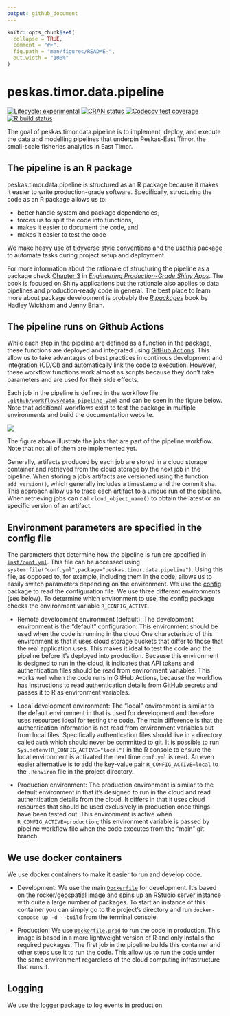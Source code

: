 ```yaml
---
output: github_document
---
```


<!-- README.md is generated from README.Rmd. Please edit that file -->

```r
knitr::opts_chunk$set(
  collapse = TRUE,
  comment = "#>",
  fig.path = "man/figures/README-",
  out.width = "100%"
)
```

# peskas.timor.data.pipeline

<!-- badges: start -->
[![Lifecycle: experimental](https://img.shields.io/badge/lifecycle-experimental-orange.svg)](https://www.tidyverse.org/lifecycle/#experimental)
[![CRAN status](https://www.r-pkg.org/badges/version/peskas.timor.data.pipeline)](https://CRAN.R-project.org/package=peskas.timor.data.pipeline)
[![Codecov test coverage](https://codecov.io/gh/WorldFishCenter/peskas.timor.data.pipeline/branch/master/graph/badge.svg)](https://codecov.io/gh/WorldFishCenter/peskas.timor.data.pipeline?branch=master)
[![R build status](https://github.com/WorldFishCenter/peskas.timor.data.pipeline/workflows/R-CMD-check/badge.svg)](https://github.com/WorldFishCenter/peskas.timor.data.pipeline/actions)
<!-- badges: end -->

The goal of peskas.timor.data.pipeline is to implement, deploy, and execute the data and modelling pipelines that underpin Peskas-East Timor, the small-scale fisheries analytics in East Timor. 

## The pipeline is an R package

peskas.timor.data.pipeline is structured as an R package because it makes it easier to write production-grade software. Specifically, structuring the code as an R package allows us to:

- better handle system and package dependencies,
- forces us to split the code into functions,
- makes it easier to document the code, and 
- makes it easier to test the code 

We make heavy use of [tidyverse style conventions](https://engineering-shiny.org) and the [usethis](https://usethis.r-lib.org) package to automate tasks during project setup and deployment.

For more information about the rationale of structuring the pipeline as a package check [Chapter 3](https://engineering-shiny.org/structuring-project.html#structuring-your-app_) in [*Engineering Production-Grade Shiny Apps*](https://engineering-shiny.org). The book is focused on Shiny applications but the rationale also applies to data pipelines and production-ready code in general. The best place to learn more about package development is probably the [*R packages*](https://r-pkgs.org) book by Hadley Wickham and Jenny Brian.

## The pipeline runs on Github Actions

While each step in the pipeline are defined as a function in the package, these functions are deployed and integrated using [GitHub Actions](https://docs.github.com/en/actions/learn-github-actions). 
This allow us to take advantages of best practices in continous development and integration (CD/CI) and automatically link the code to execution.
However, these workflow functions work almost as scripts because they don't take parameters and are used for their side effects. 

Each job in the pipeline is defined in the workflow file:  [`.github/workflows/data-pipeline.yaml`](https://github.com/WorldFishCenter/peskas.timor.data.pipeline/blob/main/.github/workflows/data-pipeline.yaml) and can be seen in the figure below. Note that additional workflows exist to test the package in multiple environments and build the documentation website. 

![](man/figures/pipeline.png)

The figure above illustrate the jobs that are part of the pipeline workflow. Note that not all of them are implemented yet. 

Generally, artifacts produced by each job are stored in a cloud storage container and retrieved from the cloud storage by the next job in the pipeline. 
When storing a job's artifacts are versioned using the function `add_version()`, which generally includes a timestamp and the commit sha. This approach allow us to trace each artifact to a unique run of the pipeline. 
When retrieving jobs can call `cloud_object_name()` to obtain the latest or an specific version of an artifact. 

## Environment parameters are specified in the config file

The parameters that determine how the pipeline is run are specified in [`inst/conf.yml`](https://github.com/WorldFishCenter/peskas.timor.data.pipeline/blob/main/inst/conf.yml). 
This file can be accessed using `system.file("conf.yml",package="peskas.timor.data.pipeline")`.
Using this file, as opposed to, for example, including them in the code, allows us to easily switch parameters depending on the environment. 
We use the [config](https://github.com/rstudio/config) package to read the configuration file.
We use three different environments (see below). 
To determine which environment to use, the config package checks the environment variable `R_CONFIG_ACTIVE`.

- Remote development environment (default):
The development environment is the "default" configuration. 
This environment should be used when the code is running in the cloud 
One characteristic of this environment is that it uses cloud storage buckets that differ to those that the real application uses.
This makes it ideal to test the code and the pipeline before it's deployed into production. 
Because this environment is designed to run in the cloud, it indicates that API tokens and authentication files should be read from environment variables.
This works well when the code runs in GitHub Actions, because the workflow has instructions to read authentication details from [GitHub secrets](https://docs.github.com/en/actions/reference/encrypted-secrets) and passes it to R as environment variables. 

- Local development environment:
The "local" environment is similar to the default environment in that is used for development and therefore uses resources ideal for testing the code. 
The main difference is that the authentication information is not read from environment variables but from local files. 
Specifically authentication files should live in a directory called `auth` which should never be committed to git. 
It is possible to run `Sys.setenv(R_CONFIG_ACTIVE="local")` in the R console to ensure the local environment is activated the next time `conf.yml` is read.
An even easier alternative is to add the key-value pair `R_CONFIG_ACTIVE=local` to the `.Renviron` file in the project directory. 

- Production environment: 
The production environment is similar to the default environment in that it's designed to run in the cloud and read authentication details from the cloud. 
It differs in that it uses cloud resources that should be used exclusively in production once things have been tested out. 
This environment is active when `R_CONFIG_ACTIVE=production`; this environment variable is passed by pipeline workflow file when the code executes from the "main" git branch.

## We use docker containers 

We use docker containers to make it easier to run and develop code. 

- Development: We use the main [`Dockerfile`](https://github.com/WorldFishCenter/peskas.timor.data.pipeline/blob/main/Dockerfile) for development. It's based on the rocker/geospatial image and spins up an RStudio server instance with quite a large number of packages. To start an instance of this container you can simply go to the project's directory and run `docker-compose up -d --build` from the terminal console.

- Production: We use [`Dockerfile.prod`](https://github.com/WorldFishCenter/peskas.timor.data.pipeline/blob/main/Dockerfile.prod) to run the code in production. 
This image is based in a more lightweight version of R and only installs the required packages. 
The first job in the pipeline builds this container and other steps use it to run the code. 
This allow us to run the code under the same environment regardless of the cloud computing infrastructure that runs it. 

## Logging

We use the [logger](https://daroczig.github.io/logger/) package to log events in production. 
